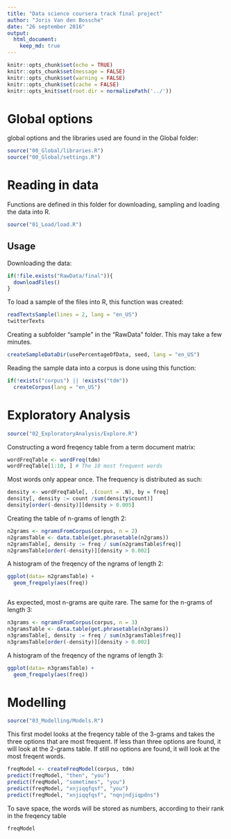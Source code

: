 ```yaml
---
title: "Data science coursera track final project"
author: "Joris Van den Bossche"
date: "26 september 2016"
output: 
  html_document:
    keep_md: true
---
```


```r
knitr::opts_chunk$set(echo = TRUE)
knitr::opts_chunk$set(message = FALSE)
knitr::opts_chunk$set(warning = FALSE)
knitr::opts_chunk$set(cache = FALSE)
knitr::opts_knit$set(root.dir = normalizePath('../'))
```

# Global options
global options and the libraries used are found in the Global folder:
```r
source("00_Global/libraries.R")
source("00_Global/settings.R")
```


# Reading in data
Functions are defined in this folder for downloading, sampling and loading the data into R.
```r
source("01_Load/load.R")
```

## Usage
Downloading the data:
```r
if(!file.exists("RawData/final")){
  downloadFiles()
}
```

To load a sample of the files into R, this function was created:
```r
readTextsSample(lines = 2, lang = "en_US")
twitterTexts
```

Creating a subfolder "sample" in the "RawData" folder. This may take a few minutes.
```r
createSampleDataDir(usePercentageOfData, seed, lang = "en_US")
```

Reading the sample data into a corpus is done using this function:
```r
if(!exists("corpus") || !exists("tdm"))
  createCorpus(lang = "en_US")
```

# Exploratory Analysis
```r
source("02_ExploratoryAnalysis/Explore.R")
```

Constructing a word freqency table from a term document matrix:
```r
wordFreqTable <- wordFreq(tdm)
wordFreqTable[1:10, ] # The 10 most frequent words
```

Most words only appear once. The frequency is distributed as such:
```r
density <- wordFreqTable[, .(count = .N), by = freq]
density[, density := count /sum(density$count)]
density[order(-density)][density > 0.005]
```

Creating the table of n-grams of length 2:
```r
n2grams <- ngramsFromCorpus(corpus, n = 2)
n2gramsTable <- data.table(get.phrasetable(n2grams))
n2gramsTable[, density := freq / sum(n2gramsTable$freq)]
n2gramsTable[order(-density)][density > 0.002]
```

A histogram of the freqency of the ngrams of length 2:
```r
ggplot(data= n2gramsTable) + 
  geom_freqpoly(aes(freq))
```
```r

```

As expected, most n-grams are quite rare. The same for the n-grams of length 3:
```r
n3grams <- ngramsFromCorpus(corpus, n = 3)
n3gramsTable <- data.table(get.phrasetable(n3grams))
n3gramsTable[, density := freq / sum(n3gramsTable$freq)]
n3gramsTable[order(-density)][density > 0.002]
```

A histogram of the freqency of the ngrams of length 3:
```r
ggplot(data= n3gramsTable) + 
  geom_freqpoly(aes(freq))
```

# Modelling
```r
source("03_Modelling/Models.R")
```

This first model looks at the freqency table of the 3-grams and takes the three options that are most frequent. If less than three options are found, it will look at the 2-grams table. If still no options are found, it will look at the most freqent words.
```r
freqModel <- createFreqModel(corpus, tdm)
predict(freqModel, "then", "you")
predict(freqModel, "sometimes", "you")
predict(freqModel, "xnjiqqfqsf", "you")
predict(freqModel, "xnjiqqfqsf", "nqnjndjiqpdns")
```

To save space, the words will be stored as numbers, according to their rank in the freqency table
```r
freqModel
```

